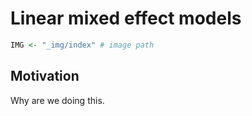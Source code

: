# Linear mixed effect models

```r
IMG <- "_img/index" # image path
```

## Motivation

Why are we doing this.